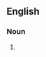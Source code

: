 {{also|nit-pickers}}

==English==

===Noun===
{{head|en|noun form}}

# {{plural of|nitpicker|lang=en}}